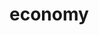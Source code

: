 # economy


<ul className="grid grid-cols-1 md:grid-cols-2 lg:grid-cols-3 xl:grid-cols-4 gap-4 -ml-6">

<ReferenceCard
    title="bonds"
    description="This command allows the user to retrieve an overview of Global or US bonds. It includes information about the..."
    url="/bot/reference/telegram/economy/bonds"
/>
<ReferenceCard
    title="calendar"
    description="This command allows the user to retrieve an Economic Calendar for the day, which displays the upcoming economic..."
    url="/bot/reference/telegram/economy/calendar"
/>
<ReferenceCard
    title="commodities"
    description="This command allows users to quickly and easily retrieve an overview of Futures and commodities. It provides the..."
    url="/bot/reference/telegram/economy/commodities"
/>
<ReferenceCard
    title="currencies"
    description="This command allows the user to retrieve an overview of all available currencies. It will provide the user with..."
    url="/bot/reference/telegram/economy/currencies"
/>
<ReferenceCard
    title="fedrates"
    description="This command allows users to quickly and easily retrieve upcoming Federal Rate decision dates and chances. It is..."
    url="/bot/reference/telegram/economy/fedrates"
/>
<ReferenceCard
    title="indices"
    description="This command provides a real-time overview of the major US stock indices, such as the Dow Jones Industrial..."
    url="/bot/reference/telegram/economy/indices"
/>
<ReferenceCard
    title="revrepo"
    description="This command allows the user to retrieve Reverse Repo data for a default period of 35 days. This data includes..."
    url="/bot/reference/telegram/economy/revrepo"
/>
<ReferenceCard
    title="yieldcurve"
    description="This command allows the user to retrieve the US Bonds yield curve. The yield curve is a graph that plots the..."
    url="/bot/reference/telegram/economy/yieldcurve"
/>
</ul>
